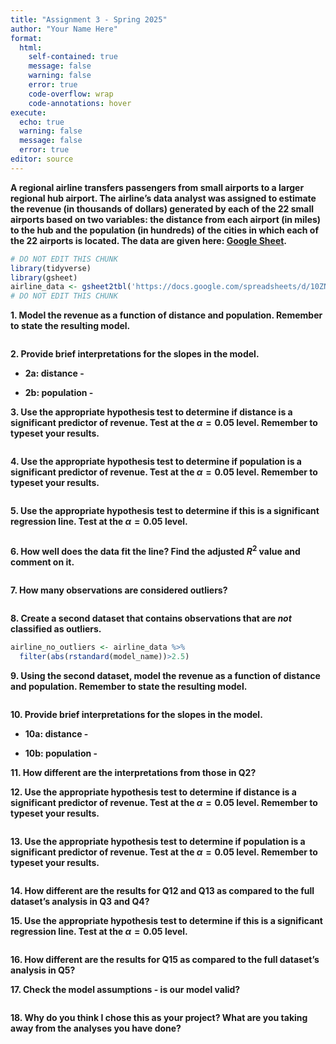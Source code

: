 ```yaml
---
title: "Assignment 3 - Spring 2025"
author: "Your Name Here"
format: 
  html:
    self-contained: true
    message: false
    warning: false
    error: true
    code-overflow: wrap
    code-annotations: hover
execute:
  echo: true
  warning: false
  message: false
  error: true
editor: source
---
```


**A regional airline transfers passengers from small airports to a larger regional hub airport. The airline's data analyst was assigned to estimate the revenue (in thousands of dollars) generated by each of the 22 small airports based on two variables: the distance from each airport (in miles) to the hub and the population (in hundreds) of the cities in which each of the 22 airports is located. The data are given here: [Google Sheet](https://docs.google.com/spreadsheets/d/10ZN0jMYdVsG2ucIJFSTquVRW916Jj-JmZIGQuqSQhy0/edit?usp=sharing).**

```r
# DO NOT EDIT THIS CHUNK
library(tidyverse)
library(gsheet)
airline_data <- gsheet2tbl('https://docs.google.com/spreadsheets/d/10ZN0jMYdVsG2ucIJFSTquVRW916Jj-JmZIGQuqSQhy0/edit?usp=sharing')
# DO NOT EDIT THIS CHUNK
```

**1. Model the revenue as a function of distance and population. Remember to state the resulting model.**

```r

```

**2. Provide brief interpretations for the slopes in the model.**

- **2a: distance -**

- **2b: population -**

**3. Use the appropriate hypothesis test to determine if distance is a significant predictor of revenue. Test at the $\alpha=0.05$ level. Remember to typeset your results.**

```r

```

**4. Use the appropriate hypothesis test to determine if population is a significant predictor of revenue. Test at the $\alpha=0.05$ level. Remember to typeset your results.**

```r

```

**5. Use the appropriate hypothesis test to determine if this is a significant regression line. Test at the $\alpha=0.05$ level.**

```r

```

**6. How well does the data fit the line? Find the adjusted $R^2$ value and comment on it.**

```r

```

**7. How many observations are considered outliers?**

```r

```

**8. Create a second dataset that contains observations that are *not* classified as outliers.**

```r
airline_no_outliers <- airline_data %>%
  filter(abs(rstandard(model_name))>2.5)
```

<!-- Yes there will be an error until you have created your model
     and updated "model_name" in the code above -->

**9. Using the second dataset, model the revenue as a function of distance and population. Remember to state the resulting model.**

```r

```

**10. Provide brief interpretations for the slopes in the model.**

- **10a: distance -**

- **10b: population -**

**11. How different are the interpretations from those in Q2?**



**12. Use the appropriate hypothesis test to determine if distance is a significant predictor of revenue. Test at the $\alpha=0.05$ level. Remember to typeset your results.**

```r

```

**13. Use the appropriate hypothesis test to determine if population is a significant predictor of revenue. Test at the $\alpha=0.05$ level. Remember to typeset your results.**

```r

```

**14. How different are the results for Q12 and Q13 as compared to the full dataset's analysis in Q3 and Q4?**



**15. Use the appropriate hypothesis test to determine if this is a significant regression line. Test at the $\alpha=0.05$ level.**

```r

```

**16. How different are the results for Q15 as compared to the full dataset's analysis in Q5?**



**17. Check the model assumptions - is our model valid?**

```r

```

**18. Why do you think I chose this as your project? What are you taking away from the analyses you have done?**








